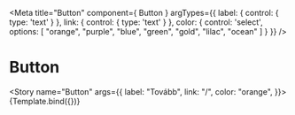 <!-- header.stories.mdx -->



<Meta
  title="Button"
  component={ Button }
   argTypes={{
    label: {
      control: { type: 'text' }
    },
    link: {
      control: { type: 'text' }
    },
    color: {
      control: 'select', options: [ "orange", "purple", "blue", "green", "gold", "lilac", "ocean" ]
    }
  }}
/>

# Button

<Story name="Button" args={{
  label: "Tovább",
  link: "/",
  color: "orange",
}}>
  {Template.bind({})}
</Story>
